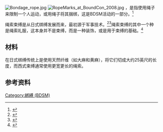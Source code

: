 [[File:Bondage_rope.jpg|thumb]]
[[File:RopeMarks_at_BoundCon_2008.jpg|thumb]]
{{vgname2|绳索束缚|en=Rope bondage}}，是指使用绳子来限制一个人运动，或用绳子将其捆绑，这是BDSM活动的一部分。<ref>{{cite book | last = Boys | first = Two | title = Two Knotty Boys Showing You the Ropes | publisher = Green Candy Press | location = City | year = 2006 | isbn = 1-931160-49-X }}</ref>

绳索束缚是从日式绑缚发展而来，最初源于军事技术。<ref>{{cite book | last = Bacarr | first = Jina | title = The Japanese Art of Sex | publisher = Stone Bridge Press | location = Berkeley | year = 2004 | isbn = 1-880656-84-1 }}</ref><ref>{{cite book | last = Morey | first = Craig | title = The Seductive Art of Japanese Bondage | publisher = Greenery Press (CA) | location = City | year = 2001 | isbn = 1-890159-38-7 }}</ref>绳索束缚的其中一个种是绳索礼服，这本身并不是束缚，而是一种装饰，或是用于束缚的基础。<ref>{{cite web|last=Phoenix|first=Jay|title=Karada Rope Dress|url=http://www.knottykink.com/blogging/karada-rope-dress|accessdate=15 September 2013|archive-url=https://web.archive.org/web/20141223114053/http://www.knottykink.com/blogging/karada-rope-dress|archive-date=2014-12-23|dead-url=yes}}</ref>

==材料==
在日式绑缚传统上是使用天然纤维（如大麻和黄麻），将它们切成大约25英尺的长度，而西式束缚通常使用更宽更长的绳索。

==参考资料==
{{reflist}}
{{BDSM}}
[[Category:綁縛_(BDSM)|Category:綁縛 (BDSM)]]